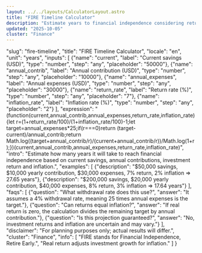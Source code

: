 ```yaml
---
layout: ../../layouts/CalculatorLayout.astro
title: "FIRE Timeline Calculator"
description: "Estimate years to financial independence considering returns and inflation."
updated: "2025-10-05"
cluster: "Finance"
---
```


  "slug": "fire-timeline",
  "title": "FIRE Timeline Calculator",
  "locale": "en",
  "unit": "years",
  "inputs": [
    {"name": "current", "label": "Current savings (USD)", "type": "number", "step": "any", "placeholder": "50000"},
    {"name": "annual_contrib", "label": "Annual contribution (USD)", "type": "number", "step": "any", "placeholder": "10000"},
    {"name": "annual_expenses", "label": "Annual expenses (USD)", "type": "number", "step": "any", "placeholder": "30000"},
    {"name": "return_rate", "label": "Return rate (%)", "type": "number", "step": "any", "placeholder": "7"},
    {"name": "inflation_rate", "label": "Inflation rate (%)", "type": "number", "step": "any", "placeholder": "2"}
  ],
  "expression": "(function(current,annual_contrib,annual_expenses,return_rate,inflation_rate){let r=(1+return_rate/100)/(1+inflation_rate/100)-1;let target=annual_expenses*25;if(r===0)return (target-current)/annual_contrib;return Math.log((target+annual_contrib/r)/(current+annual_contrib/r))/Math.log(1+r);})(current,annual_contrib,annual_expenses,return_rate,inflation_rate)",
  "intro": "Estimate how many years it will take to reach financial independence based on current savings, annual contributions, investment return and inflation.",
  "examples": [
    {"description": "$50,000 savings, $10,000 yearly contribution, $30,000 expenses, 7% return, 2% inflation ⇒ 27.65 years"},
    {"description": "$200,000 savings, $20,000 yearly contribution, $40,000 expenses, 8% return, 3% inflation ⇒ 17.64 years"}
  ],
  "faqs": [
    {"question": "What withdrawal rate does this use?", "answer": "It assumes a 4% withdrawal rate, meaning 25 times annual expenses is the target."},
    {"question": "Can returns equal inflation?", "answer": "If real return is zero, the calculation divides the remaining target by annual contribution."},
    {"question": "Is this projection guaranteed?", "answer": "No, investment returns and inflation are uncertain and may vary."}
  ],
  "disclaimer": "For planning purposes only; actual results will differ.",
  "cluster": "Finance",
  "info": [
    "FIRE stands for Financial Independence, Retire Early.",
    "Real return adjusts investment growth for inflation."
  ]
}

<Calculator schema={schema} />
